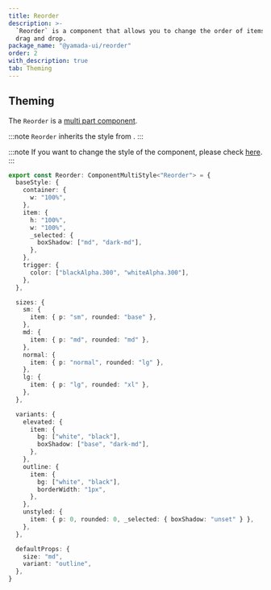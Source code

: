 ```yaml
---
title: Reorder
description: >-
  `Reorder` is a component that allows you to change the order of items using
  drag and drop.
package_name: "@yamada-ui/reorder"
order: 2
with_description: true
tab: Theming
---
```


## Theming

The `Reorder` is a [multi part component](/styled-system/theming/component-styles#multi-part-components).

:::note
`Reorder` inherits the style from .
:::

:::note
If you want to change the style of the component, please check [here](/styled-system/theming/customize-theme#changing-the-style-of-components).
:::

```ts
export const Reorder: ComponentMultiStyle<"Reorder"> = {
  baseStyle: {
    container: {
      w: "100%",
    },
    item: {
      h: "100%",
      w: "100%",
      _selected: {
        boxShadow: ["md", "dark-md"],
      },
    },
    trigger: {
      color: ["blackAlpha.300", "whiteAlpha.300"],
    },
  },

  sizes: {
    sm: {
      item: { p: "sm", rounded: "base" },
    },
    md: {
      item: { p: "md", rounded: "md" },
    },
    normal: {
      item: { p: "normal", rounded: "lg" },
    },
    lg: {
      item: { p: "lg", rounded: "xl" },
    },
  },

  variants: {
    elevated: {
      item: {
        bg: ["white", "black"],
        boxShadow: ["base", "dark-md"],
      },
    },
    outline: {
      item: {
        bg: ["white", "black"],
        borderWidth: "1px",
      },
    },
    unstyled: {
      item: { p: 0, rounded: 0, _selected: { boxShadow: "unset" } },
    },
  },

  defaultProps: {
    size: "md",
    variant: "outline",
  },
}
```
